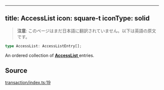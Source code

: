 <!-- AUTO-GENERATED-CONTENT:START (ENGLISH-COPY) -->
---
title: AccessList
icon: square-t
iconType: solid
---

> **注意**: このページはまだ日本語に翻訳されていません。以下は英語の原文です。

```ts
type AccessList: AccessListEntry[];
```

An ordered collection of [**AccessList** ](/jp/sdk/content/type-aliases/AccessList) entries.

## Source

[transaction/index.ts:19](https://github.com/dominant-strategies/quais.js/blob/c1c12d43f9d34c6baad2b0542bd6d0acd6fefcbf/src/transaction/index.ts#L19)

